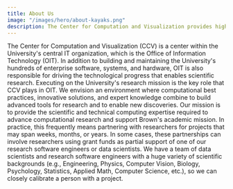 ```yaml
---
title: About Us
image: "/images/hero/about-kayaks.png"
description: The Center for Computation and Visualization provides high-performance computing and visualization services to the Brown community and also collaborates with researchers on projects across a vast range of disciplines.
---
```


<ContentSection title="Office of Information Technology">
  The Center for Computation and Visualization (CCV) is a center within the
  University's central IT organization, which is the Office of Information
  Technology (OIT). In addition to building and maintaining the University's
  hundreds of enterprise software, systems, and hardware, OIT is also
  responsible for driving the technological progress that enables scientific
  research. Executing on the University's research mission is the key role that
  CCV plays in OIT.
</ContentSection>

<ContentSection title="Our Mission">
  We envision an environment where computational best practices, innovative
  solutions, and expert knowledge combine to build advanced tools for research
  and to enable new discoveries. Our mission is to provide the scientific and
  technical computing expertise required to advance computational research and
  support Brown's academic mission. In practice, this frequently means
  partnering with researchers for projects that may span weeks, months, or
  years. In some cases, these partnerships can involve researchers using grant
  funds as partial support of one of our research software engineers or data
  scientists. We have a team of data scientists and research software engineers
  with a huge variety of scientific backgrounds (e.g., Engineering, Physics,
  Computer Vision, Biology, Psychology, Statistics, Applied Math, Computer
  Science, etc.), so we can closely calibrate a person with a project.
</ContentSection>

<ContentSection title="Our Team">
  <PeopleSection peopleContentPath="content/about/people.yaml" />
</ContentSection>
